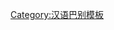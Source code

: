 {{User language-5|cdo|Cī ciáh ê̤ṳng-hô tĕ̤k-siā '''[[:Category:Cdo 使用者|Mìng-dĕ̤ng-ngṳ̄]]''' gì nèng-lĭk sê '''[[:Category:Cdo-5 使用者|ciŏng-ngiĕk]]'''.<br />兹-{隻}-用戶讀寫'''[[:Category:Cdo 使用者|閩東語]]'''其能力是'''[[:Category:Cdo-5 使用者|專業]]'''。|閩東語|12|9}}<noinclude>[[Category:汉语巴别模板]]</noinclude>